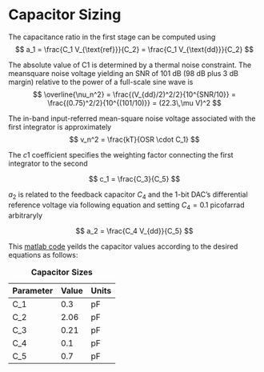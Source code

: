 # Capacitor Sizing {#sec-capacitor-sizing}

The capacitance ratio in the first stage can be computed using
$$
a_1 = \frac{C_1 V_{\text{ref}}}{C_2} = \frac{C_1 V_{\text{dd}}}{C_2}
$$

The absolute value of C1 is determined by a thermal noise constraint. The meansquare
noise voltage yielding an SNR of 101 dB (98 dB plus 3 dB margin) relative to the
power of a full-scale sine wave is
$$
\overline{\nu_n^2} = \frac{(V_{dd}/2)^2/2}{10^{SNR/10}} = \frac{(0.75)^2/2}{10^{(101/10)}} = (22.3\,\mu V)^2 
$$

The in-band input-referred mean-square noise voltage associated with the first integrator is
approximately
$$
v_n^2 = \frac{kT}{OSR \cdot C_1}
$$

The $c1$ coefficient specifies the weighting factor connecting the first integrator to the second

$$
c_1 = \frac{C_3}{C_5}
$$

$a_2$ is related to the feedback capacitor $C_4$ and
the 1-bit DAC’s differential reference voltage via following equation and setting $C_4 = 0.1$  picofarrad arbitraryly

$$
a_2 = \frac{C_4 V_{dd}}{C_5}
$$

This [matlab code](https://github.com/snehashree499/CEMS_DSM/blob/main/DSM/Matlab/Second_Order_SwitchCap.m) yeilds the capacitor values according to the desired equations as follows:

| Parameter  | Value | Units
|------------|-------|------
| C_1        |  0.3  | pF  
| C_2        |  2.06 | pF   
| C_3        |  0.21 | pF  
| C_4        |  0.1  | pF
| C_5        |  0.7  | pF

: **Capacitor Sizes** 
